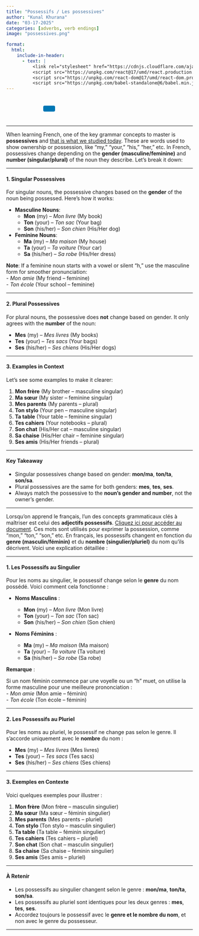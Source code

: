 ```yaml
---
title: "Possessifs / Les possessives"
author: "Kunal Khurana"
date: "03-17-2025"
categories: [adverbs, verb endings]
image: "possessives.png"

format:
  html:
    include-in-header:
      - text: |
          <link rel="stylesheet" href="https://cdnjs.cloudflare.com/ajax/libs/font-awesome/6.0.0/css/all.min.css">
          <script src="https://unpkg.com/react@17/umd/react.production.min.js"></script>
          <script src="https://unpkg.com/react-dom@17/umd/react-dom.production.min.js"></script>
          <script src="https://unpkg.com/babel-standalone@6/babel.min.js"></script>
---
```


::: {style="text-align: left; padding: 10px;"}
<a href="mailto:info@frenchwithkunal.ca" target="_blank" style="margin: 0 10px; color: #000;"><i class="fas fa-envelope fa-lg"></i></a> <a href="https://www.instagram.com/kunal.khurana7" target="_blank" style="margin: 0 10px; color: #E1306C;"><i class="fab fa-instagram fa-lg"></i></a> <a href="https://frenchwithkunal.ca" target="_blank" style="margin: 0 10px; color: #0077b5;"><i class="fas fa-globe fa-lg"></i></a> <a href="https://whatsapp.com/channel/0029Vb57n2e7dmegpjYpyi3V" target="_blank" style="margin: 0 10px; color: #25D366;"><i class="fab fa-whatsapp fa-lg"></i></a> <button onclick="copyLink()" style="background-color: #0077b5; color: white; padding: 8px 16px; border: none; border-radius: 4px; cursor: pointer; margin-left: 10px;"> <i class="fas fa-copy"></i> </button> [Link copied!]{#copy-message style="margin-left: 10px; color: green; display: none;"}
:::



```{=html}
<script>
  function copyLink() {
    // Get the current page URL
    const url = window.location.href;
    
    // Copy the URL to the clipboard
    navigator.clipboard.writeText(url).then(() => {
      // Show a confirmation message
      const message = document.getElementById("copy-message");
      message.style.display = "inline";
      setTimeout(() => {
        message.style.display = "none";
      }, 2000); // Hide the message after 2 seconds
    });
  }
</script>
```

<script>
const usersDatabase = ["khuranasoilpau@gmail.com", "rumeetwala@gmail.com", "test", "gargikhurana2003@gmail.com", "bharat0311@hotmail.com"]; // Add your authorized users here
const userInput = prompt(
  document.documentElement.lang === "fr"
    ? "Entrez votre email pour voir cet article :"
    : "Enter your email to view this post:"
);

if (!usersDatabase.includes(userInput)) {
  alert(
    document.documentElement.lang === "fr"
      ? "Vous n'avez pas accès à cet article. Veuillez vous abonner pour y accéder."
      : "You do not have access to this post. Please subscribe to gain access."
  );
  window.location.href =
    document.documentElement.lang === "fr"
      ? "https://frenchwithkunal.ca/fr/payment.html"
      : "https://frenchwithkunal.ca/payment.html"; // Redirect to the subscription/payment page
}


</script>

---


::: {.content-visible when-profile="english"}

When learning French, one of the key grammar concepts to master is **possessives** and [that is what we studied today](https://drive.google.com/file/d/1gScHEm-N_yJjVM-1GLr9fLXZIQHbkn9O/view?usp=drive_link). These are words used to show ownership or possession, like "my," "your," "his," "her," etc. In French, possessives change depending on the **gender (masculine/feminine)** and **number (singular/plural)** of the noun they describe. Let’s break it down:

---

#### **1. Singular Possessives**

For singular nouns, the possessive changes based on the **gender** of the noun being possessed. Here’s how it works:

- **Masculine Nouns**:  
  - **Mon** (my) – *Mon livre* (My book)  
  - **Ton** (your) – *Ton sac* (Your bag)  
  - **Son** (his/her) – *Son chien* (His/Her dog)  

- **Feminine Nouns**:  
  - **Ma** (my) – *Ma maison* (My house)  
  - **Ta** (your) – *Ta voiture* (Your car)  
  - **Sa** (his/her) – *Sa robe* (His/Her dress)  

**Note**: If a feminine noun starts with a vowel or silent "h," use the masculine form for smoother pronunciation:  
- *Mon amie* (My friend – feminine)  
- *Ton école* (Your school – feminine)  

---

#### **2. Plural Possessives**

For plural nouns, the possessive does **not** change based on gender. It only agrees with the **number** of the noun:

- **Mes** (my) – *Mes livres* (My books)  
- **Tes** (your) – *Tes sacs* (Your bags)  
- **Ses** (his/her) – *Ses chiens* (His/Her dogs)  

---

#### **3. Examples in Context**

Let’s see some examples to make it clearer:

1. **Mon frère** (My brother – masculine singular)  
2. **Ma sœur** (My sister – feminine singular)  
3. **Mes parents** (My parents – plural)  
4. **Ton stylo** (Your pen – masculine singular)  
5. **Ta table** (Your table – feminine singular)  
6. **Tes cahiers** (Your notebooks – plural)  
7. **Son chat** (His/Her cat – masculine singular)  
8. **Sa chaise** (His/Her chair – feminine singular)  
9. **Ses amis** (His/Her friends – plural)  

---

#### **Key Takeaway**

- Singular possessives change based on gender: **mon/ma**, **ton/ta**, **son/sa**.  
- Plural possessives are the same for both genders: **mes**, **tes**, **ses**.  
- Always match the possessive to the **noun’s gender and number**, not the owner’s gender.  

---


:::


::: {.content-visible when-profile="french"}

Lorsqu’on apprend le français, l’un des concepts grammaticaux clés à maîtriser est celui des **adjectifs possessifs**. [Cliquez ici pour accéder au document](https://drive.google.com/file/d/1gScHEm-N_yJjVM-1GLr9fLXZIQHbkn9O/view?usp=drive_link). Ces mots sont utilisés pour exprimer la possession, comme "mon," "ton," "son," etc. En français, les possessifs changent en fonction du **genre (masculin/féminin)** et du **nombre (singulier/pluriel)** du nom qu’ils décrivent. Voici une explication détaillée :

---

#### **1. Les Possessifs au Singulier**

Pour les noms au singulier, le possessif change selon le **genre** du nom possédé. Voici comment cela fonctionne :

- **Noms Masculins** :  

  - **Mon** (my) – *Mon livre* (Mon livre)  
  - **Ton** (your) – *Ton sac* (Ton sac)  
  - **Son** (his/her) – *Son chien* (Son chien)  

- **Noms Féminins** :  

  - **Ma** (my) – *Ma maison* (Ma maison)  
  - **Ta** (your) – *Ta voiture* (Ta voiture)  
  - **Sa** (his/her) – *Sa robe* (Sa robe)  

**Remarque** : 

Si un nom féminin commence par une voyelle ou un "h" muet, on utilise la forme masculine pour une meilleure prononciation :  
- *Mon amie* (Mon amie – féminin)  
- *Ton école* (Ton école – féminin)  

---

#### **2. Les Possessifs au Pluriel**

Pour les noms au pluriel, le possessif ne change pas selon le genre. Il s’accorde uniquement avec le **nombre** du nom :

- **Mes** (my) – *Mes livres* (Mes livres)  
- **Tes** (your) – *Tes sacs* (Tes sacs)  
- **Ses** (his/her) – *Ses chiens* (Ses chiens)  

---

#### **3. Exemples en Contexte**

Voici quelques exemples pour illustrer :

1. **Mon frère** (Mon frère – masculin singulier)  
2. **Ma sœur** (Ma sœur – féminin singulier)  
3. **Mes parents** (Mes parents – pluriel)  
4. **Ton stylo** (Ton stylo – masculin singulier)  
5. **Ta table** (Ta table – féminin singulier)  
6. **Tes cahiers** (Tes cahiers – pluriel)  
7. **Son chat** (Son chat – masculin singulier)  
8. **Sa chaise** (Sa chaise – féminin singulier)  
9. **Ses amis** (Ses amis – pluriel)  

---

#### **À Retenir**

- Les possessifs au singulier changent selon le genre : **mon/ma**, **ton/ta**, **son/sa**.  
- Les possessifs au pluriel sont identiques pour les deux genres : **mes**, **tes**, **ses**.  
- Accordez toujours le possessif avec le **genre et le nombre du nom**, et non avec le genre du possesseur.  

---

:::